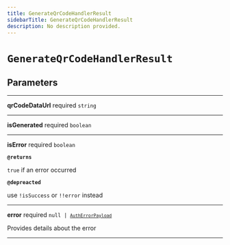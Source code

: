```yaml
---
title: GenerateQrCodeHandlerResult
sidebarTitle: GenerateQrCodeHandlerResult
description: No description provided.
---
```


# `GenerateQrCodeHandlerResult`

## Parameters

---

**<span className="parameter-name">qrCodeDataUrl</span>** <span className="optional-status">required</span> <code>string</code>

---

**<span className="parameter-name">isGenerated</span>** <span className="optional-status">required</span> <code>boolean</code>

---

**<span className="parameter-name">isError</span>** <span className="optional-status">required</span> <code>boolean</code>

**`@returns`**

`true` if an error occurred

**`@depreacted`**

use `!isSuccess` or `!!error` instead

---

**<span className="parameter-name">error</span>** <span className="optional-status">required</span> <code>null &#124; [`AuthErrorPayload`](/reference/javascript/auth/types/auth-error-payload)</code>

Provides details about the error

---
